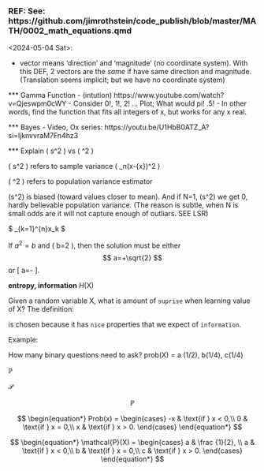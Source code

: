 
<!--   Leave as .qmd file -->

### REF:   See: https://github.com/jimrothstein/code_publish/blob/master/MATH/0002_math_equations.qmd

<2024-05-04 Sat>:
\footnotesize

- vector means 'direction' and 'magnitude' (no coordinate system).
  With this DEF, 2 vectors are the *same* if have same direction and
  magnitude.  (Translation seems implicit; but we have no coordinate
  system)

*** Gamma Function
- (intution) https://www.youtube.com/watch?v=Qjeswpm0cWY
    - Consider 0!, 1!, 2! ... Plot;  What would pi!  .5!
- In other words, find the function that fits all integers of x, but works for any x real.


*** Bayes
- Video, Ox series: https://youtu.be/U1HbB0ATZ_A?si=ljknvvraM7Fn4hz3

*** Explain \( s^2 \) vs \( \hat{\sigma}^2 \)

\( s^2 \) refers to sample variance 
\( \frac{1}{N}\sum_n(x-\bar{x})^2 \)

\( \hat{\sigma}^2 \) refers to population variance estimator


\(s^2)\ is biased (toward values closer to mean). And if N=1, \(s^2\) we get 0, hardly believable population variance.
(The reason is subtle, when N is small odds are it will not capture enough of outliars.  SEE LSR)

$ \sum_{k=1}^{n}x_k $ 

\begin{equation}                        % arbitrary environments,
x=\sqrt{b}                              % even tables, figures, etc
\end{equation}

If $a^2=b$ and \( b=2 \), then the solution must be
either $$ a=+\sqrt{2} $$ or \[ a=-\sqrt{2} \].


**entropy, information**  $H$(X) 

Given a random variable X, what is amount of `suprise` when learning value of X?
The definition:

is chosen because it has `nice` properties that we expect of `information`.


Example:

How many binary questions need to ask?
prob(X) =   a (1/2), b(1/4), c(1/4)

$\mathbb{P}$ \

$\mathcal{P}$


$$
\begin{equation}
 \mathbb{P} 
\end{equation}
$$


$$
\begin{equation*}
Prob(x) =
\begin{cases}
-x & \text{if } x < 0,\\
0 & \text{if } x = 0,\\
x & \text{if } x > 0.
\end{cases}
\end{equation*}
$$


$$
\begin{equation*}
\mathcal{P}(X) =
\begin{cases}
a & \frac {1}{2},  \\
a & \text{if } x < 0,\\
b & \text{if } x = 0,\\
c & \text{if } x > 0.
\end{cases}
\end{equation*}
$$
